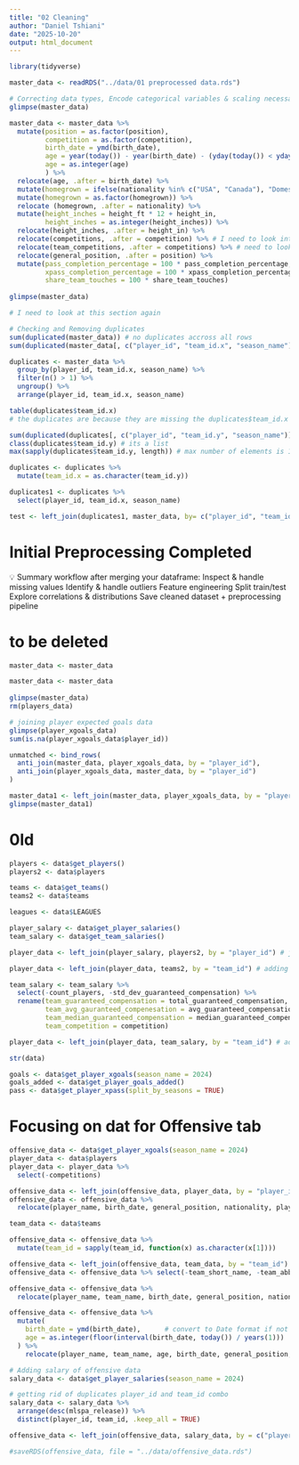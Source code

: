 ```yaml
---
title: "02 Cleaning"
author: "Daniel Tshiani"
date: "2025-10-20"
output: html_document
---
```


```r
library(tidyverse)
```


```r
master_data <- readRDS("../data/01 preprocessed data.rds")
```

```r
# Correcting data types, Encode categorical variables & scaling necessary when
glimpse(master_data)
```
```r
master_data <- master_data %>%
  mutate(position = as.factor(position),
         competition = as.factor(competition),
         birth_date = ymd(birth_date),
         age = year(today()) - year(birth_date) - (yday(today()) < yday(birth_date)),
         age = as.integer(age)
         ) %>%
  relocate(age, .after = birth_date) %>%
  mutate(homegrown = ifelse(nationality %in% c("USA", "Canada"), "Domestic", "Foreign")) %>%
  mutate(homegrown = as.factor(homegrown)) %>%
  relocate (homegrown, .after = nationality) %>%
  mutate(height_inches = height_ft * 12 + height_in,
         height_inches = as.integer(height_inches)) %>%
  relocate(height_inches, .after = height_in) %>%
  relocate(competitions, .after = competition) %>% # I need to look into this more closely but competition will be prioritized due to it being a single character vs a list
  relocate(team_competitions, .after = competitions) %>% # need to look into this more closely
  relocate(general_position, .after = position) %>%
  mutate(pass_completion_percentage = 100 * pass_completion_percentage,
         xpass_completion_percentage = 100 * xpass_completion_percentage,
         share_team_touches = 100 * share_team_touches)
  
glimpse(master_data)
```

```r
# I need to look at this section again

# Checking and Removing duplicates
sum(duplicated(master_data)) # no duplicates accross all rows
sum(duplicated(master_data[, c("player_id", "team_id.x", "season_name")])) # duplicates across these 3 variables

duplicates <- master_data %>%
  group_by(player_id, team_id.x, season_name) %>%
  filter(n() > 1) %>%   
  ungroup() %>%
  arrange(player_id, team_id.x, season_name)

table(duplicates$team_id.x)
# the duplicates are because they are missing the duplicates$team_id.x variable

sum(duplicated(duplicates[, c("player_id", "team_id.y", "season_name")])) # when i use the team_id.y variable they are unique
class(duplicates$team_id.y) # its a list
max(sapply(duplicates$team_id.y, length)) # max number of elements is 1 so shouldnt cause any big issues

duplicates <- duplicates %>%
  mutate(team_id.x = as.character(team_id.y))

duplicates1 <- duplicates %>%
  select(player_id, team_id.x, season_name)

test <- left_join(duplicates1, master_data, by= c("player_id", "team_id.x", "season_name"))
```


# Initial Preprocessing Completed
💡 Summary workflow after merging your dataframe:
Inspect & handle missing values
Identify & handle outliers
Feature engineering
Split train/test
Explore correlations & distributions
Save cleaned dataset + preprocessing pipeline



# to be deleted
```r

master_data <- master_data 

master_data <- master_data 
  
glimpse(master_data)
rm(players_data)
```

```r
# joining player expected goals data
glimpse(player_xgoals_data)
sum(is.na(player_xgoals_data$player_id))
```
```r
unmatched <- bind_rows(
  anti_join(master_data, player_xgoals_data, by = "player_id"),
  anti_join(player_xgoals_data, master_data, by = "player_id")
)
```


```r
master_data1 <- left_join(master_data, player_xgoals_data, by = "player_id")
glimpse(master_data1)
```




# 0ld
```r
players <- data$get_players()
players2 <- data$players

teams <- data$get_teams()
teams2 <- data$teams

leagues <- data$LEAGUES

player_salary <- data$get_player_salaries()
team_salary <- data$get_team_salaries()


```

```r
player_data <- left_join(player_salary, players2, by = "player_id") # joining player and salary data at the season/salary level

player_data <- left_join(player_data, teams2, by = "team_id") # adding team names to the data
```

```r
team_salary <- team_salary %>%
  select(-count_players, -std_dev_guaranteed_compensation) %>%
  rename(team_guaranteed_compensation = total_guaranteed_compensation,
         team_avg_gauranteed_compenesation = avg_guaranteed_compensation,
         team_median_guaranteed_compensation = median_guaranteed_compensation,
         team_competition = competition)

player_data <- left_join(player_data, team_salary, by = "team_id") # adding team salary data
```

```r
str(data)
```

```r
goals <- data$get_player_xgoals(season_name = 2024)
goals_added <- data$get_player_goals_added()
pass <- data$get_player_xpass(split_by_seasons = TRUE)
```

# Focusing on dat for Offensive tab

```r
offensive_data <- data$get_player_xgoals(season_name = 2024)
player_data <- data$players
player_data <- player_data %>%
  select(-competitions)

offensive_data <- left_join(offensive_data, player_data, by = "player_id")
offensive_data <- offensive_data %>%
  relocate(player_name, birth_date, general_position, nationality, player_id, team_id)

team_data <- data$teams

offensive_data <- offensive_data %>%
  mutate(team_id = sapply(team_id, function(x) as.character(x[1])))

offensive_data <- left_join(offensive_data, team_data, by = "team_id")
offensive_data <- offensive_data %>% select(-team_short_name, -team_abbreviation)

offensive_data <- offensive_data %>%
  relocate(player_name, team_name, birth_date, general_position, nationality, player_id, team_id)
```


```r
offensive_data <- offensive_data %>%
  mutate(
    birth_date = ymd(birth_date),      # convert to Date format if not already
    age = as.integer(floor(interval(birth_date, today()) / years(1)))
  ) %>%
    relocate(player_name, team_name, age, birth_date, general_position, nationality)
```

```r
# Adding salary of offensive data
salary_data <- data$get_player_salaries(season_name = 2024)

# getting rid of duplicates player_id and team_id combo
salary_data <- salary_data %>%
  arrange(desc(mlspa_release)) %>%
  distinct(player_id, team_id, .keep_all = TRUE)

offensive_data <- left_join(offensive_data, salary_data, by = c("player_id", "team_id"))
```


```r
#saveRDS(offensive_data, file = "../data/offensive_data.rds")
```


